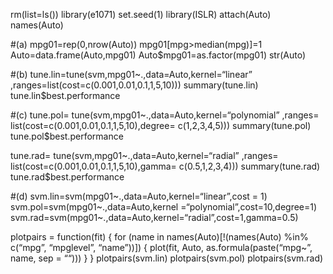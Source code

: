 rm(list=ls())
library(e1071)
set.seed(1)
library(ISLR)
attach(Auto)
names(Auto)

#(a)
mpg01=rep(0,nrow(Auto))
mpg01[mpg>median(mpg)]=1
Auto=data.frame(Auto,mpg01)
Auto$mpg01=as.factor(mpg01)
str(Auto)

#(b)
tune.lin=tune(svm,mpg01~.,data=Auto,kernel="linear"
                 ,ranges=list(cost=c(0.001,0.01,0.1,1,5,10)))
summary(tune.lin)
tune.lin$best.performance

#(c)
tune.pol= tune(svm,mpg01~.,data=Auto,kernel="polynomial"
         ,ranges= list(cost=c(0.001,0.01,0.1,1,5,10),degree= c(1,2,3,4,5)))
summary(tune.pol)
tune.pol$best.performance

tune.rad= tune(svm,mpg01~.,data=Auto,kernel="radial"
               ,ranges= list(cost=c(0.001,0.01,0.1,1,5,10),gamma= c(0.5,1,2,3,4)))
summary(tune.rad)
tune.rad$best.performance

#(d)
svm.lin=svm(mpg01~.,data=Auto,kernel="linear",cost = 1)
svm.pol=svm(mpg01~.,data=Auto,kernel ="polynomial",cost=10,degree=1)
svm.rad=svm(mpg01~.,data=Auto,kernel="radial",cost=1,gamma=0.5)

plotpairs = function(fit) {
  for (name in names(Auto)[!(names(Auto) %in% c("mpg", "mpglevel", "name"))]) {
    plot(fit, Auto, as.formula(paste("mpg~", name, sep = "")))
  }
}
plotpairs(svm.lin)
plotpairs(svm.pol)
plotpairs(svm.rad)
